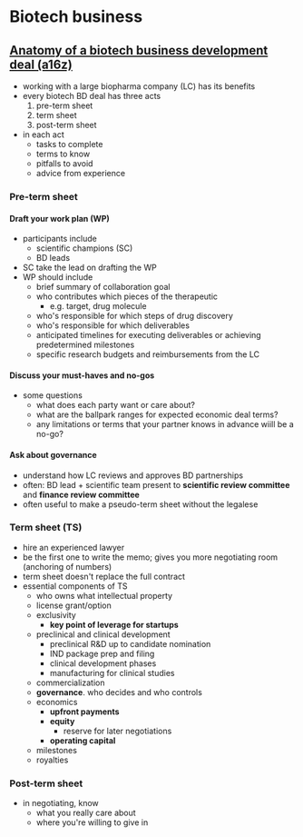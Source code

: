 # Biotech business

## [Anatomy of a biotech business development deal (a16z)](https://archive.is/CUd9v)
- working with a large biopharma company (LC) has its benefits
- every biotech BD deal has three acts
  1. pre-term sheet
  2. term sheet
  3. post-term sheet
- in each act
  - tasks to complete
  - terms to know
  - pitfalls to avoid
  - advice from experience

### Pre-term sheet

#### Draft your work plan (WP)
- participants include
  - scientific champions (SC)
  - BD leads
- SC take the lead on drafting the WP
- WP should include
  - brief summary of collaboration goal
  - who contributes which pieces of the therapeutic
    - e.g. target, drug molecule
  - who's responsible for which steps of drug discovery
  - who's responsible for which deliverables
  - anticipated timelines for executing deliverables or achieving predetermined milestones
  - specific research budgets and reimbursements from the LC

#### Discuss your must-haves and no-gos
- some questions
  - what does each party want or care about?
  - what are the ballpark ranges for expected economic deal terms?
  - any limitations or terms that your partner knows in advance wiill be a no-go?

#### Ask about governance
- understand how LC reviews and approves BD partnerships
- often: BD lead + scientific team present to **scientific review committee** and **finance review committee**
- often useful to make a pseudo-term sheet without the legalese

### Term sheet (TS)
- hire an experienced lawyer
- be the first one to write the memo; gives you more negotiating room (anchoring of numbers)
- term sheet doesn't replace the full contract
- essential components of TS
  - who owns what intellectual property
  - license grant/option
  - exclusivity
    - **key point of leverage for startups**
  - preclinical and clinical development
    - preclinical R&D up to candidate nomination
    - IND package prep and filing
    - clinical development phases
    - manufacturing for clinical studies
  - commercialization
  - **governance**. who decides and who controls
  - economics
    - **upfront payments**
    - **equity**
      - reserve for later negotiations
    - **operating capital**
  - milestones
  - royalties

### Post-term sheet
- in negotiating, know
  - what you really care about
  - where you're willing to give in